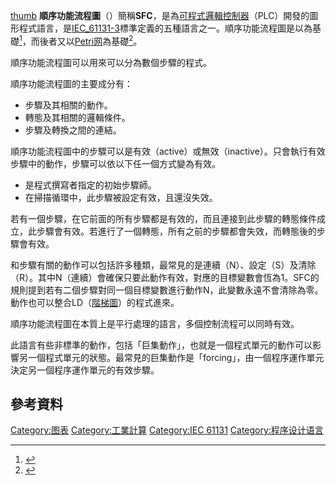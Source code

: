 [[file:Sequential_function_chart.png|thumb]]
'''順序功能流程圖'''（{{lang-en|Sequential function chart}}）簡稱'''SFC'''，是為[[可程式邏輯控制器|可程式邏輯控制器]]（PLC）開發的圖形程式語言，是[[IEC_61131-3|IEC_61131-3]]標準定義的五種語言之一。順序功能流程圖是以{{link-en|GRAFCET|GRAFCET}}為基礎<ref>{{cite book
 |first = R. W.
 |last = Lewis
 |title = Programming Industrial Control Systems Using IEC 1131-3 (Control, Robotics and Sensors)
 |booktitle = Programming industrial control systems using IEC 1131-3
 |url = http://www.amazon.com/Programming-Industrial-Control-Systems-Engineering/dp/0852969503
 |access-date = 2015-03-23
 |archive-date = 2016-03-05
 |archive-url = https://web.archive.org/web/20160305020242/http://www.amazon.com/Programming-Industrial-Control-Systems-Engineering/dp/0852969503
 |dead-url = no
 }}</ref>，而後者又以[[Petri网|Petri网]]為基礎<ref>{{cite conference
 |first = J. L.
 |last = Fernandez
 |coauthors = Sanz, R.; Paz, E.; Alonso, C.
 |title = Using hierarchical binary Petri nets to build robust mobile robot applications: RoboGraph
 |booktitle = IEEE International Conference on Robotics and Automation, 2008.
 |pages = 1372–1377
 |date = 19–23 May 2008
 |location = Pasadena, CA, USA
 |url = http://ieeexplore.ieee.org/xpl/freeabs_all.jsp?tp=&arnumber=4543394&isnumber=4543169
 |doi = 10.1109/ROBOT.2008.4543394
 |access-date = 2015-03-23
 |archive-date = 2015-04-02
 |archive-url = https://web.archive.org/web/20150402180024/http://ieeexplore.ieee.org/xpl/freeabs_all.jsp?tp=&arnumber=4543394&isnumber=4543169
 |dead-url = no
 }}</ref>。

順序功能流程圖可以用來可以分為數個步驟的程式。

順序功能流程圖的主要成分有：
* 步驟及其相關的動作。
* 轉態及其相關的邏輯條件。
* 步驟及轉換之間的連結。

<!-- Deleted image removed: [[File:grafset1.png|thumb]] -->
順序功能流程圖中的步驟可以是有效（active）或無效（inactive）。只會執行有效步驟中的動作，步驟可以依以下任一個方式變為有效。
* 是程式撰寫者指定的初始步驟師。
* 在掃描循環中，此步驟被設定有效，且還沒失效。

若有一個步驟，在它前面的所有步驟都是有效的，而且連接到此步驟的轉態條件成立，此步驟會有效。若進行了一個轉態，所有之前的步驟都會失效，而轉態後的步驟會有效。

和步驟有關的動作可以包括許多種類，最常見的是連續（N）、設定（S）及清除（R）。其中N（連續）會確保只要此動作有效，對應的目標變數會恆為1。SFC的規則提到若有二個步驟對同一個目標變數進行動作N，此變數永遠不會清除為零。動作也可以整合LD（[[階梯圖|階梯圖]]）的程式進來。

順序功能流程圖在本質上是平行處理的語言，多個控制流程可以同時有效。

此語言有些非標準的動作，包括「巨集動作」，也就是一個程式單元的動作可以影響另一個程式單元的狀態。最常見的巨集動作是「forcing」，由一個程序運作單元決定另一個程序運作單元的有效步驟。

==參考資料==
{{Reflist}}

[[Category:图表|Category:图表]]
[[Category:工業計算|Category:工業計算]]
[[Category:IEC_61131|Category:IEC 61131]]
[[Category:程序设计语言|Category:程序设计语言]]